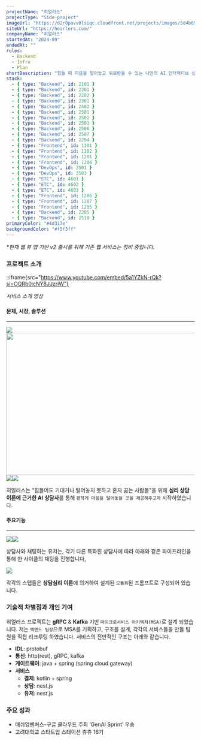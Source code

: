 ```yaml
---
projectName: "히얼러스"
projectType: "Side-project"
imageUrl: "https://d2r0pavv0lsiqc.cloudfront.net/projects/images/5d4b096e-7925-4628-84b0-982c6178c9ca.png"
siteUrl: "https://hearlers.com/"
companyName: "히얼러스"
startedAt: "2024-09"
endedAt: ""
roles:
  - Backend
  - Infra
  - Plan
shortDescription: "힘들 때 마음을 털어놓고 위로받을 수 있는 나만의 AI 인터랙티브 상담 서비스"
stack:
  - { type: "Backend", id: 2101 }
  - { type: "Backend", id: 2201 }
  - { type: "Backend", id: 2202 }
  - { type: "Backend", id: 2301 }
  - { type: "Backend", id: 2402 }
  - { type: "Backend", id: 2501 }
  - { type: "Backend", id: 2502 }
  - { type: "Backend", id: 2503 }
  - { type: "Backend", id: 2506 }
  - { type: "Backend", id: 2507 }
  - { type: "Backend", id: 2204 }
  - { type: "Frontend", id: 1101 }
  - { type: "Frontend", id: 1102 }
  - { type: "Frontend", id: 1201 }
  - { type: "Frontend", id: 1204 }
  - { type: "DevOps", id: 3501 }
  - { type: "DevOps", id: 3503 }
  - { type: "ETC", id: 4601 }
  - { type: "ETC", id: 4602 }
  - { type: "ETC", id: 4603 }
  - { type: "Frontend", id: 1206 }
  - { type: "Frontend", id: 1207 }
  - { type: "Frontend", id: 1205 }
  - { type: "Backend", id: 2205 }
  - { type: "Backend", id: 2510 }
primaryColor: "#4d317e"
backgroundColor: "#f5f3ff"
---
```


_\*현재 웹 뷰 앱 기반 v2 출시를 위해 기존 웹 서비스는 정비 중입니다._

### 프로젝트 소개

::iframe{src="https://www.youtube.com/embed/5a1YZkN-rQk?si=OQRb0icNY8JJzriW"}

_서비스 소개 영상_

#### 문제, 시장, 솔루션

---

![](https://d2r0pavv0lsiqc.cloudfront.net/projects/images/399b187d-d2c6-45e2-86b9-72fe9b5717d1.webp)<img height="379" width="678" src="https://d2r0pavv0lsiqc.cloudfront.net/projects/images/276b36ca-78a0-46a4-9571-dcd9f69af904.webp" />![](https://d2r0pavv0lsiqc.cloudfront.net/projects/images/02d000dd-46b5-4223-a3dc-7bda6bcc6b60.webp)![](https://d2r0pavv0lsiqc.cloudfront.net/projects/images/a372e5d5-bdfb-4f34-99bf-db94eea75bef.webp)

히얼러스는 "힘들어도 기대거나 털어놓지 못하고 혼자 곪는 사람들"을 위해 **심리 상담 이론에 근거한 AI** **상담사**를 통해 `편하게 마음을 털어놓을 곳을 제공해주고자` 시작하였습니다.

#### 주요기능

---

![](https://d2r0pavv0lsiqc.cloudfront.net/projects/images/cbf59ce4-c885-4b5d-927d-90360815909d.webp)![](https://d2r0pavv0lsiqc.cloudfront.net/projects/images/7c674659-9b53-4ac5-9e4a-5cf02d061e8d.webp)

상담사와 채팅하는 유저는, 각기 다른 특화된 상담사에 따라 아래와 같은 파이프라인을 통해 한 사이클의 채팅을 진행합니다,

![](https://d2r0pavv0lsiqc.cloudfront.net/projects/images/5f96a154-e38c-4765-a751-dfdbb727f76e.webp)

각각의 스탭들은 **상담심리 이론**에 의거하여 설계된 `모듈화`된 프롬프트로 구성되어 있습니다.&#x20;

### 기술적 차별점과 개인 기여

히얼러스 프로젝트는 **gRPC** & **Kafka** 기반 `마이크로서비스 아키텍처(MSA)`로 설계 되었습니다. 저는 `백엔드 팀장`으로 MSA를 기획하고, 구조를 설계, 각각의 서비스들을 만들 팀원을 직접 리크루팅 하였습니다. 서비스의 전반적인 구조는 아래와 같습니다.

- **IDL**: protobuf
- **통신**: http(rest), gRPC, kafka
- **게이트웨이**: java + spring (spring cloud gateway)
- **서비스**
  - **결제**: kotlin + spring
  - **상담**: nest.js
  - **유저**: nest.js

### 주요 성과

- 매쉬업벤처스-구글 클라우드 주최 ‘GenAI Sprint’ 우승
- 고려대학교 스타트업 스테이션 츄츄 16기
